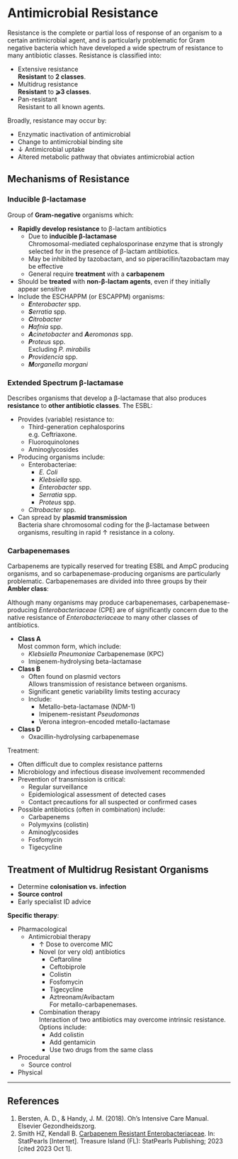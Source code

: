 # Antimicrobial Resistance

Resistance is the complete or partial loss of response of an organism to a certain antimicrobial agent, and is particularly problematic for Gram negative bacteria which have developed a wide spectrum of resistance to many antibiotic classes. Resistance is classified into:

* Extensive resistance\
**Resistant** to **2 classes**.
* Multidrug resistance\
**Resistant** to **⩾3 classes**.
* Pan-resistant\
Resistant to all known agents.

:::column-margin
Broadly, resistance may occur by:

* Enzymatic inactivation of antimicrobial
* Change to antimicrobial binding site
* ↓ Antimicrobial uptake
* Altered metabolic pathway that obviates antimicrobial action
:::


## Mechanisms of Resistance

### Inducible β-lactamase

Group of **Gram-negative** organisms which:

* **Rapidly develop resistance** to β-lactam antibiotics
	* Due to **inducible β-lactamase**\
	Chromosomal-mediated cephalosporinase enzyme that is strongly selected for in the presence of β-lactam antibiotics.
	* May be inhibited by tazobactam, and so piperacillin/tazobactam may be effective
	* General require **treatment** with a **carbapenem**
* Should be **treated** with **non-β-lactam agents**, even if they initially appear sensitive
* Include the ESCHAPPM (or ESCAPPM) organisms:
	* ***E**nterobacter* spp.
	* ***S**erratia* spp.
	* ***C**itrobacter*
	* ***H**afnia* spp.
	* ***A**cinetobacter* and ***A**eromonas* spp.
	* ***P**roteus* spp.\
	Excluding *P. mirabilis*
	* ***P**rovidencia* spp.
	* ***M**organella morgani*


### Extended Spectrum β-lactamase

Describes organisms that develop a β-lactamase that also produces **resistance** to **other antibiotic classes**. The ESBL:

* Provides (variable) resistance to:
	* Third-generation cephalosporins\
	e.g. Ceftriaxone.
	* Fluoroquinolones
	* Aminoglycosides
* Producing organisms include:
	* Enterobacteriae:
		* *E. Coli*
		* *Klebsiella* spp.
		* *Enterobacter* spp.
		* *Serratia* spp.
		* *Proteus* spp.
	* *Citrobacter* spp.
* Can spread by **plasmid transmission**\
Bacteria share chromosomal coding for the β-lactamase between organisms, resulting in rapid ↑ resistance in a colony.


### Carbapenemases

Carbapenems are typically reserved for treating ESBL and AmpC producing organisms, and so carbapenemase-producing organisms are particularly problematic. Carbapenemases are divided into three groups by their **Ambler class**:

:::column-margin
Although many organisms may produce carbapenemases, carbapenemase-producing *Enterobacteriaceae* (CPE) are of significantly concern due to the native resistance of *Enterobacteriaceae* to many other classes of antibiotics.
:::

* **Class A**\
Most common form, which include:
	* *Klebsiella Pneumoniae* Carbapenemase (KPC)
	* Imipenem-hydrolysing beta-lactamase
* **Class B**\
	* Often found on plasmid vectors\
	Allows transmission of resistance between organisms.
	* Significant genetic variability limits testing accuracy
	* Include:
		* Metallo-beta-lactamase (NDM-1)
		* Imipenem-resistant *Pseudomonas*
		* Verona integron-encoded metallo-lactamase
* **Class D**\
	* Oxacillin-hydrolysing carbapenemase


Treatment:

* Often difficult due to complex resistance patterns
* Microbiology and infectious disease involvement recommended
* Prevention of transmission is critical:
	* Regular surveillance
	* Epidemiological assessment of detected cases
	* Contact precautions for all suspected or confirmed cases
* Possible antibiotics (often in combination) include:
	* Carbapenems
	* Polymyxins (colistin)
	* Aminoglycosides
	* Fosfomycin
	* Tigecycline


## Treatment of Multidrug Resistant Organisms

:::priority
* Determine **colonisation vs. infection**
* **Source control**
* Early specialist ID advice
:::

**Specific therapy**:

* Pharmacological
	* Antimicrobial therapy
		* ↑ Dose to overcome MIC
		* Novel (or very old) antibiotics
			* Ceftaroline
			* Ceftobiprole 
			* Colistin
			* Fosfomycin
			* Tigecycline
			* Aztreonam/Avibactam\
			For metallo-carbapenemases.
		* Combination therapy\
		Interaction of two antibiotics may overcome intrinsic resistance. Options include:
			* Add colistin
			* Add gentamicin
			* Use two drugs from the same class
* Procedural
	* Source control
* Physical

---

## References

1. Bersten, A. D., & Handy, J. M. (2018). Oh’s Intensive Care Manual. Elsevier Gezondheidszorg.
1. Smith HZ, Kendall B. [Carbapenem Resistant Enterobacteriaceae](http://www.ncbi.nlm.nih.gov/books/NBK551704/). In: StatPearls [Internet]. Treasure Island (FL): StatPearls Publishing; 2023 [cited 2023 Oct 1].
